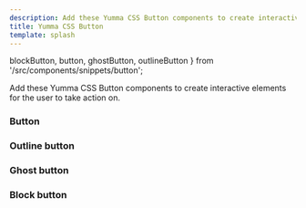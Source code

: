```yaml
---
description: Add these Yumma CSS Button components to create interactive elements for the user to take action on.
title: Yumma CSS Button
template: splash
---
```


  blockButton,
  button,
  ghostButton,
  outlineButton
} from '/src/components/snippets/button';

Add these Yumma CSS Button components to create interactive elements for the user to take action on.

### Button

<Preview 
  data = {button}
  useCenter
  usePadding
  useTabs
  useVersion = 'release'
/>

### Outline button

<Preview
  data = {outlineButton}
  useCenter
  usePadding
  useTabs
  useVersion = 'release'
/>

### Ghost button

<Preview
  data = {ghostButton}
  useCenter
  usePadding
  useTabs
  useVersion = 'release'
/>

### Block button

<Preview
  data = {blockButton}
  useCenter
  usePadding
  useTabs
  useVersion = 'release'
/>